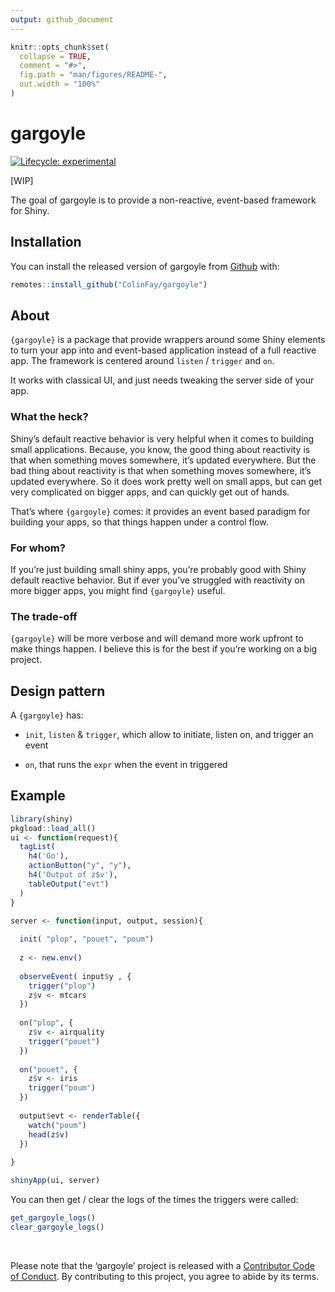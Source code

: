 ```yaml
---
output: github_document
---
```


<!-- README.md is generated from README.Rmd. Please edit that file -->

```r
knitr::opts_chunk$set(
  collapse = TRUE,
  comment = "#>",
  fig.path = "man/figures/README-",
  out.width = "100%"
)
```
# gargoyle

<!-- badges: start -->
[![Lifecycle: experimental](https://img.shields.io/badge/lifecycle-experimental-orange.svg)](https://www.tidyverse.org/lifecycle/#experimental)
<!-- badges: end -->

[WIP]

The goal of gargoyle is to provide a non-reactive, event-based framework for Shiny.

## Installation

You can install the released version of gargoyle from [Github](https://CRAN.R-project.org) with:

``` r
remotes::install_github("ColinFay/gargoyle")
```

## About

`{gargoyle}` is a package that provide wrappers around some Shiny elements to turn your app into and event-based application instead of a full reactive app. The framework is centered around `listen` / `trigger` and `on`.

It works with classical UI, and just needs tweaking the server side of your app.

### What the heck?

Shiny's default reactive behavior is very helpful when it comes to building small applications. Because, you know, the good thing about reactivity is that when something moves somewhere, it's updated everywhere. But the bad thing about reactivity is that when something moves somewhere, it's updated everywhere. So it does work pretty well on small apps, but can get very complicated on bigger apps, and can quickly get out of hands. 

That's where `{gargoyle}` comes: it provides an event based paradigm for building your apps, so that things happen under a control flow. 

### For whom?

If you're just building small shiny apps, you're probably good with Shiny default reactive behavior. But if ever you've struggled with reactivity on more bigger apps, you might find `{gargoyle}` useful. 

### The trade-off

`{gargoyle}` will be more verbose and will demand more work upfront to make things happen. I believe this is for the best if you're working on a big project. 

## Design pattern

A `{gargoyle}` has: 

+ `init`, `listen` & `trigger`, which allow to initiate, listen on, and trigger an event

+ `on`, that runs the `expr` when the event in triggered

## Example

```r
library(shiny)
pkgload::load_all()
ui <- function(request){
  tagList(
    h4('Go'),
    actionButton("y", "y"),
    h4('Output of z$v'),
    tableOutput("evt")
  )
}

server <- function(input, output, session){
  
  init( "plop", "pouet", "poum")
  
  z <- new.env()
  
  observeEvent( input$y , {
    trigger("plop")
    z$v <- mtcars
  })
  
  on("plop", {
    z$v <- airquality
    trigger("pouet")
  })
  
  on("pouet", {
    z$v <- iris
    trigger("poum")
  })
  
  output$evt <- renderTable({
    watch("poum")
    head(z$v) 
  })
  
}

shinyApp(ui, server)
```

You can then get / clear the logs of the times the triggers were called: 

```r
get_gargoyle_logs()
clear_gargoyle_logs()
```


<br>

Please note that the 'gargoyle' project is released with a
[Contributor Code of Conduct](CODE_OF_CONDUCT.md).
By contributing to this project, you agree to abide by its terms.
